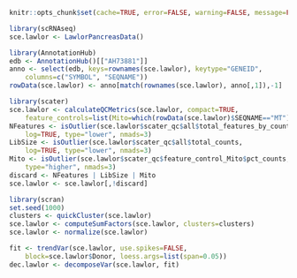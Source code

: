 ```r
knitr::opts_chunk$set(cache=TRUE, error=FALSE, warning=FALSE, message=FALSE)
```

```r
library(scRNAseq)
sce.lawlor <- LawlorPancreasData()
```

```r
library(AnnotationHub)
edb <- AnnotationHub()[["AH73881"]]
anno <- select(edb, keys=rownames(sce.lawlor), keytype="GENEID", 
    columns=c("SYMBOL", "SEQNAME"))
rowData(sce.lawlor) <- anno[match(rownames(sce.lawlor), anno[,1]),-1]
```

```r
library(scater)
sce.lawlor <- calculateQCMetrics(sce.lawlor, compact=TRUE,
    feature_controls=list(Mito=which(rowData(sce.lawlor)$SEQNAME=="MT")))
NFeatures <- isOutlier(sce.lawlor$scater_qc$all$total_features_by_counts, 
    log=TRUE, type="lower", nmads=3)
LibSize <- isOutlier(sce.lawlor$scater_qc$all$total_counts, 
    log=TRUE, type="lower", nmads=3)
Mito <- isOutlier(sce.lawlor$scater_qc$feature_control_Mito$pct_counts,
    type="higher", nmads=3)
discard <- NFeatures | LibSize | Mito
sce.lawlor <- sce.lawlor[,!discard]
```

```r
library(scran)
set.seed(1000)
clusters <- quickCluster(sce.lawlor)
sce.lawlor <- computeSumFactors(sce.lawlor, clusters=clusters)
sce.lawlor <- normalize(sce.lawlor)
```

```r
fit <- trendVar(sce.lawlor, use.spikes=FALSE,
    block=sce.lawlor$Donor, loess.args=list(span=0.05))
dec.lawlor <- decomposeVar(sce.lawlor, fit)
```
